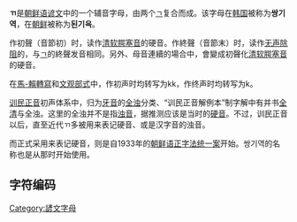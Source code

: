 '''ㄲ'''是[[朝鲜语|朝鲜语]][[谚文|谚文]]中的一个辅音字母，由两个[[ㄱ|ㄱ]]复合而成。该字母在[[韩国|韩国]]被称为'''쌍기역'''，在[[朝鲜|朝鲜]]被称为'''된기윽'''。

作初聲（音節初）时，读作[[清软腭塞音|清软腭塞音]]的硬音{{IPA|ˀk}}。作終聲（音節末）时，读作[[无声除阻|无声除阻]]的{{IPA| k̚}}，与[[ㄱ|ㄱ]]的終聲发音相同。另外、母音連續的場合中，會變成初聲化[[清软腭塞音|清软腭塞音]]的硬音{{IPA|k'}}。

在[[馬科恩-賴肖爾轉寫系統|馬-賴轉寫]]和[[文化观光部2000年式|文观部式]]中，作初声时均转写为kk，作终声时均转写为k。

[[训民正音|训民正音]]初声体系中，归为[[牙音|牙音]]的[[全浊|全浊]]分类、“训民正音解例本”制字解中有并书[[全清|全清]]与全浊。这里的全浊并不是指[[浊音|浊音]]，据推测应该是当时的[[硬音|硬音]]。不过，训民正音以后，直至近代<span lang=ko>ㄲ</span>多被用来表记硬音、或是汉字音的浊音。

而正式采用来表记硬音，则是自1933年的[[朝鲜语正字法统一案|朝鲜语正字法统一案]]开始。쌍기역的名称也是从那时开始使用。

== 字符编码 ==
{{諺文輔音字母編碼|
| 닿소리=ㄲ | 닿소리 코드=U+3132 | 닿소리 HTML=&#12594;
| 첫소리=ᄁ | 첫소리 코드=U+1101 | 첫소리 HTML=&#4353;
| 끝소리=ᆩ | 끝소리 코드=U+11A9 | 끝소리 HTML=&#4521;
| 한양첫= | 한양첫 코드=U+F786 | 한양첫 HTML=&#63366;
| 한양끝= | 한양끝 코드=U+F86C | 한양끝 HTML=&#63596;
|   반각=ﾢ |   반각 코드=U+FFA2 |   반각 HTML=&#65442;
}}

{{writingsystem-stub}}
{{諺文}}
{{Reflist|2}}
[[Category:諺文字母|Category:諺文字母]]